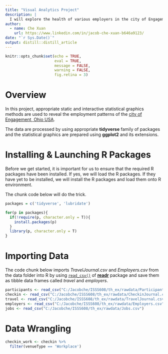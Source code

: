 ```yaml
---
title: "Visual Analytics Project"
description: |
  I will explore the health of various employers in the city of Engagement, Ohio USA.
author:
  - name: Che Xuan 
    url: https://www.linkedin.com/in/jacob-che-xuan-b646a9123/
date: "`r Sys.Date()`"
output: distill::distill_article
---
```


```r
knitr::opts_chunk$set(echo = TRUE, 
                      eval = TRUE,
                      message = FALSE,
                      warning = FALSE,
                      fig.retina = 3)
```

# Overview

In this project, appropriate static and interactive statistical graphics methods are used to reveal the employment patterns of the [city of Engagement, Ohio USA](https://vast-challenge.github.io/2022/).

The data are processed by using appropriate **tidyverse** family of packages and the statistical graphics are prepared using **ggplot2** and its extensions.


# Installing & Launching R Packages

Before we get started, it is important for us to ensure that the required R packages have been installed. If yes, we will load the R packages. If they have yet to be installed, we will install the R packages and load them onto R environment.

The chunk code below will do the trick.

```r
packages = c('tidyverse', 'lubridate')

for(p in packages){
  if(!require(p, character.only = T)){
    install.packages(p)
  }
  library(p, character.only = T)
}

```

# Importing Data

The code chunk below imports *TravelJournal.csv* and *Employers.csv* from the data folder into R by using [`read_csv()`](https://readr.tidyverse.org/reference/read_delim.html) of [**readr**](https://readr.tidyverse.org/) package and save them as tibble data frames called *travel* and *employers*.

```r
participants <- read_csv("C:/Jacobche/ISSS608/th_ex/rawdata/Participants.csv")
checkin <- read_csv("C:/Jacobche/ISSS608/th_ex/rawdata/CheckinJournal.csv")
travel <- read_csv("C:/Jacobche/ISSS608/th_ex/rawdata/TravelJournal.csv")
employers <- read_csv("C:/Jacobche/ISSS608/th_ex/rawdata/Employers.csv")
jobs <- read_csv("C:/Jacobche/ISSS608/th_ex/rawdata/Jobs.csv")
```

# Data Wrangling

```r
checkin_work <- checkin %>%
  filter(venueType == 'Workplace')
```














